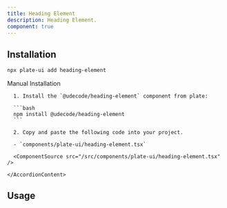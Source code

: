 ```yaml
---
title: Heading Element
description: Heading Element.
component: true
---
```


[//]: # (<ComponentExample src="/src/components/examples/PlaygroundDemo.tsx">)
[//]: # (  <PlaygroundDemo />)
[//]: # (</ComponentExample>)

## Installation

```bash
npx plate-ui add heading-element
```

<Accordion type="single" collapsible>
  <AccordionItem value="manual-installation">
    <AccordionTrigger>Manual Installation</AccordionTrigger>
    <AccordionContent>

      1. Install the `@udecode/heading-element` component from plate:

      ```bash
      npm install @udecode/heading-element
      ```

      2. Copy and paste the following code into your project.

      - `components/plate-ui/heading-element.tsx`

      <ComponentSource src="/src/components/plate-ui/heading-element.tsx" />

    </AccordionContent>

  </AccordionItem>
</Accordion>

## Usage

```tsx
```

```tsx
```